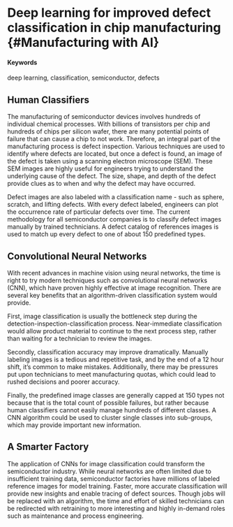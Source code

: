 # Deep learning for improved defect classification in chip manufacturing {#Manufacturing with AI}

#### Keywords

deep learning, classification, semiconductor, defects

## Human Classifiers

The manufacturing of semiconductor devices involves hundreds of individual chemical processes.  With billions of transistors per chip and hundreds of chips per silicon wafer, there are many potential points of failure that can cause a chip to not work.   Therefore, an integral part of the manufacturing process is defect inspection.  Various techniques are used to identify where defects are located, but once a defect is found, an image of the defect is taken using a scanning electron microscope (SEM).  These SEM images are highly useful for engineers trying to understand the underlying cause of the defect.  The size, shape, and depth of the defect provide clues as to when and why the defect may have occurred. 

Defect images are also labeled with a classification name - such as sphere, scratch, and lifting defects.  With every defect labeled, engineers can plot the occurrence rate of particular defects over time.  The current methodology for all semiconductor companies is to classify defect images manually by trained technicians.  A defect catalog of references images is used to match up every defect to one of about 150 predefined types.  

## Convolutional Neural Networks

With recent advances in machine vision using neural networks, the time is right to try modern techniques such as convolutional neural networks (CNN), which have proven highly effective at image recognition.  There are several key benefits that an algorithm-driven classification system would provide.  

First, image classification is usually the bottleneck step during the detection-inspection-classification process.  Near-immediate classification would allow product material to continue to the next process step, rather than waiting for a technician to review the images.  

Secondly, classification accuracy may improve dramatically.  Manually labeling images is a tedious and repetitive task, and by the end of a 12 hour shift, it’s common to make mistakes.  Additionally, there may be pressures put upon technicians to meet manufacturing quotas, which could lead to rushed decisions and poorer accuracy.  

Finally, the predefined image classes are generally capped at 150 types not because that is the total count of possible failures, but rather because human classifiers cannot easily manage hundreds of different classes.  A CNN algorithm could be used to cluster single classes into sub-groups, which may provide important new information.


## A Smarter Factory

The application of CNNs for image classification could transform the semiconductor industry.  While neural networks are often limited due to insufficient training data, semiconductor factories have millions of labeled reference images for model training.  Faster, more accurate classification will provide new insights and enable tracing of defect sources.  Though jobs will be replaced with an algorithm, the time and effort of skilled technicians can be redirected with retraining to more interesting and highly in-demand roles such as maintenance and process engineering.  
